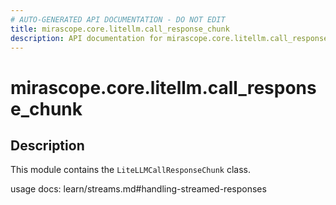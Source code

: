 ```yaml
---
# AUTO-GENERATED API DOCUMENTATION - DO NOT EDIT
title: mirascope.core.litellm.call_response_chunk
description: API documentation for mirascope.core.litellm.call_response_chunk
---
```


# mirascope.core.litellm.call_response_chunk

<ApiType type="Module" />

## Description

This module contains the `LiteLLMCallResponseChunk` class.

usage docs: learn/streams.md#handling-streamed-responses


